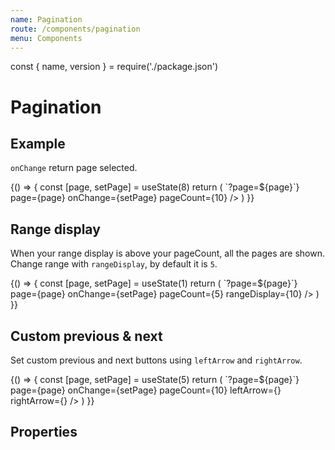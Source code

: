 ```yaml
---
name: Pagination
route: /components/pagination
menu: Components
---
```


const { name, version } = require('./package.json')

# Pagination

<TagVersion version={version} name={name} />

## Example

`onChange` return page selected.

<Playground>
  {() => {
    const [page, setPage] = useState(8)
    return (
      <Pagination
        aria-label="Pagination"
        getHref={page => `?page=${page}`}
        page={page}
        onChange={setPage}
        pageCount={10}
      />
    )
  }}
</Playground>

## Range display

When your range display is above your pageCount, all the pages are shown.<br />Change range with `rangeDisplay`, by default it is `5`.

<Playground>
  {() => {
    const [page, setPage] = useState(1)
    return (
      <Pagination
        aria-label="Pagination"
        getHref={page => `?page=${page}`}
        page={page}
        onChange={setPage}
        pageCount={5}
        rangeDisplay={10}
      />
    )
  }}
</Playground>

## Custom previous & next

Set custom previous and next buttons using `leftArrow` and `rightArrow`.

<Playground>
  {() => {
    const [page, setPage] = useState(5)
    return (
      <Pagination
        aria-label="Pagination"
        getHref={page => `?page=${page}`}
        page={page}
        onChange={setPage}
        pageCount={10}
        leftArrow={<CrownIcon size="xs" />}
        rightArrow={<CrownIcon size="xs" />}
      />
    )
  }}
</Playground>

## Properties

<Props of={Pagination} />
